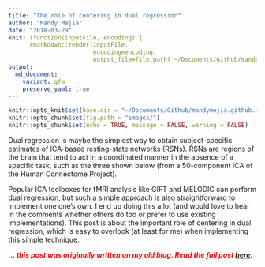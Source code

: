 ```yaml
---
title: "The role of centering in dual regression"
author: "Mandy Mejia"
date: "2018-03-29"
knit: (function(inputFile, encoding) { 
      rmarkdown::render(inputFile,
                        encoding=encoding, 
                        output_file=file.path('~/Documents/Github/mandymejia.github.io/_posts/', '2018-03-29-DualRegression.md')) })
output:
  md_document:
    variant: gfm
    preserve_yaml: true
---
```


```r
knitr::opts_knit$set(base.dir = "~/Documents/Github/mandymejia.github.io/", base.url = "/")
knitr::opts_chunk$set(fig.path = "images/")
knitr::opts_chunk$set(echo = TRUE, message = FALSE, warning = FALSE)
```

Dual regression is maybe the simplest way to obtain subject-specific estimates of ICA-based resting-state networks (RSNs). RSNs are regions of the brain that tend to act in a coordinated manner in the absence of a specific task, such as the three shown below (from a 50-component ICA of the Human Connectome Project).

Popular ICA toolboxes for fMRI analysis like GIFT and MELODIC can perform dual regression, but such a simple approach is also straightforward to implement one one's own. I end up doing this a lot (and would love to hear in the comments whether others do too or prefer to use existing implementations). This post is about the important role of centering in dual regression, which is easy to overlook (at least for me) when implementing this simple technique.

<span style="color:red"> ***... this post was originally written on my old blog.  Read the full post [here](https://mandymejia.wordpress.com/2018/03/29/the-role-of-centering-in-dual-regression/). *** </span>
